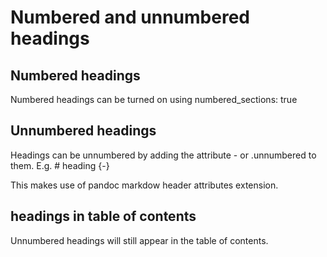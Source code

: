 # Numbered and unnumbered headings

## Numbered headings

Numbered headings can be turned on using numbered_sections: true

## Unnumbered headings {-}

Headings can be unnumbered by adding the attribute - or .unnumbered to them.
E.g. # heading {-}

This makes use of pandoc markdow header attributes extension.

## headings in table of contents

Unnumbered headings will still appear in the table of contents.